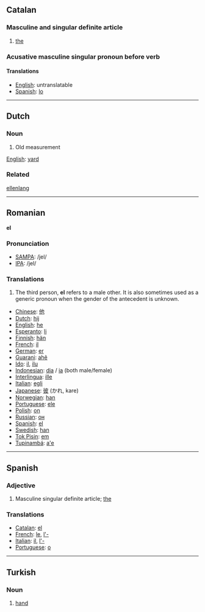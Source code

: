 ==Catalan==

===Masculine and singular definite article===

# [[the]]

===Acusative masculine singular pronoun before verb===

====Translations====
*[[English]]: untranslatable
*[[Spanish]]: [[lo]]

----
==Dutch==

===Noun===

#Old measurement

[[English]]: [[yard]]

===Related===

[[ellenlang]]

----
==Romanian==
'''el'''

===Pronunciation===
*[[w:SAMPA|SAMPA]]: /jel/
*[[w:IPA|IPA]]: /jel/

===Translations===
# The third person, '''el''' refers to a male other. It is also sometimes used as a generic pronoun when the gender of the antecedent is unknown.
*[[Chinese]]: [[他]]
*[[Dutch]]: [[hij]]
*[[English]]: [[he]]
*[[Esperanto]]: [[li]]
*[[Finnish]]: [[hän]]
*[[French]]: [[il]]
*[[German]]: [[er]]
*[[Guarani]]: [[ahẽ]]
*[[Ido]]: [[il]], [[ilu]]
*[[Indonesian]]: [[dia]] / [[ia]] (both male/female)
*[[Interlingua]]: [[ille]]
*[[Italian]]: [[egli]]
*[[Japanese]]: [[彼]] (かれ, kare)
*[[Norwegian]]: [[han]]
*[[Portuguese]]: [[ele]]
*[[Polish]]: [[on]]
*[[Russian]]: [[он]]
*[[Spanish]]: [[el]]
*[[Swedish]]: [[han]]
*[[Tok Pisin]]: [[em]]
*[[Tupinambá]]: [[a'e]]

----
==Spanish==

===Adjective===

# Masculine singular definite article; [[the]]

===Translations===
*[[Catalan]]: [[el]]
*[[French]]: [[le]], [[l'-]]
*[[Italian]]: [[il]], [[l'-]]
*[[Portuguese]]: [[o]]

----
==Turkish==

===Noun===

# [[hand]]